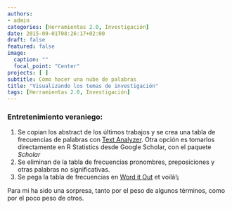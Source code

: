 ```yaml
---
authors:
- admin
categories: [Herramientas 2.0, Investigación]
date: 2015-09-01T08:26:17+02:00
draft: false
featured: false
image:
  caption: ""
  focal_point: "Center"
projects: [ ]
subtitle: Cómo hacer una nube de palabras
title: "Visualizando los temas de investigación"
tags: [Herramientas 2.0, Investigación]
---
```


### Entretenimiento veraniego:

1. Se copian los abstract de los últimos trabajos y se crea una tabla de frecuencias de palabras con [Text Analyzer](http://www.online-utility.org/text/analyzer.jsp). Otra opción es tomarlos directamente en R Statistics desde Google Scholar, con el paquete *Scholar*
2. Se eliminan de la tabla de frecuencias pronombres, preposiciones y otras palabras no significativas.
3. Se pega la tabla de frecuencias en [Word it Out](http://worditout.com/) et voilà!¡

Para mi ha sido una sorpresa, tanto por el peso de algunos términos, como por el poco peso de otros.
